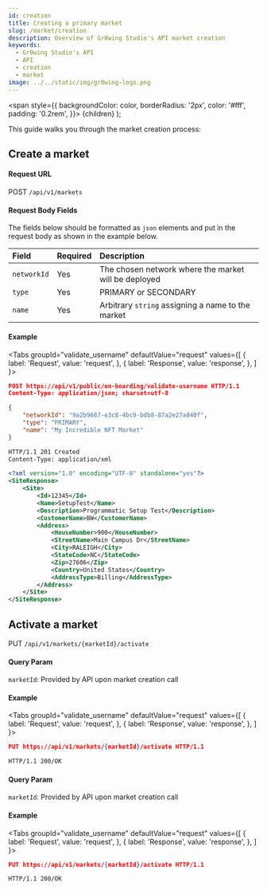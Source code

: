 ```yaml
---
id: creation
title: Creating a primary market
slug: /market/creation
description: Overview of Gr0wing Studio's API market creation
keywords:
  - Gr0wing Studio's API
  - API
  - creation
  - market
image: ../../static/img/gr0wing-logo.png
---
```




<span
style={{
        backgroundColor: color,
        borderRadius: '2px',
        color: '#fff',
        padding: '0.2rem',
      }}>
{children}
</span>
);

This guide walks you through the market creation process:

## Create a market

#### Request URL

<Highlight color="#079CEE">POST</Highlight> <code>/api/v1/markets</code>

#### Request Body Fields

The fields below should be formatted as `json` elements and put in the request body as shown in the example below.

| Field       | Required | Description                                          |
| :---------- | :------- | :--------------------------------------------------- |
| `networkId` | Yes      | The chosen network where the market will be deployed |
| `type`      | Yes      | PRIMARY or SECONDARY                                 |
| `name`      | Yes      | Arbitrary `string` assigning a name to the market    |

#### Example

<Tabs
groupId="validate_username"
defaultValue="request"
values={[
{ label: 'Request', value: 'request', },
{ label: 'Response', value: 'response', },
]
}>
<TabItem value="request">

```json
POST https://api/v1/public/on-boarding/validate-username HTTP/1.1
Content-Type: application/json; charset=utf-8

{
    "networkId": "9a2b9687-e3c8-4bc9-bdb8-87a2e27a840f",
    "type": "PRIMARY",
    "name": "My Incredible NFT Market"
}
```

</TabItem>
<TabItem value="response">

```xml
HTTP/1.1 201 Created
Content-Type: application/xml

<?xml version="1.0" encoding="UTF-8" standalone="yes"?>
<SiteResponse>
    <Site>
        <Id>12345</Id>
        <Name>SetupTest</Name>
        <Description>Programmatic Setup Test</Description>
        <CustomerName>BW</CustomerName>
        <Address>
            <HouseNumber>900</HouseNumber>
            <StreetName>Main Campus Dr</StreetName>
            <City>RALEIGH</City>
            <StateCode>NC</StateCode>
            <Zip>27606</Zip>
            <Country>United States</Country>
            <AddressType>Billing</AddressType>
        </Address>
    </Site>
</SiteResponse>
```

</TabItem>
</Tabs>

## Activate a market

<Highlight color="#079CEE">PUT</Highlight> <code>/api/v1/markets/{marketId}/activate</code>

#### Query Param

`marketId`: Provided by API upon market creation call

#### Example

<Tabs
groupId="validate_username"
defaultValue="request"
values={[
{ label: 'Request', value: 'request', },
{ label: 'Response', value: 'response', },
]
}>

<TabItem value="request">

```json
PUT https://api/v1/markets/{marketId}/activate HTTP/1.1
```

</TabItem>
<TabItem value="response">

```xml
HTTP/1.1 200/OK
```

</TabItem>
</Tabs>

#### Query Param

`marketId`: Provided by API upon market creation call

#### Example

<Tabs
groupId="validate_username"
defaultValue="request"
values={[
{ label: 'Request', value: 'request', },
{ label: 'Response', value: 'response', },
]
}>

<TabItem value="request">

```json
PUT https://api/v1/markets/{marketId}/activate HTTP/1.1
```

</TabItem>
<TabItem value="response">

```xml
HTTP/1.1 200/OK
```

</TabItem>
</Tabs>
